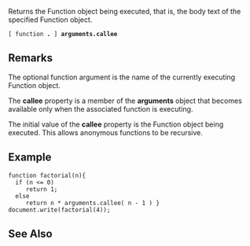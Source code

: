 Returns the Function object being executed, that is, the body text of the specified Function object.

 [ function '''.''' ] '''arguments.callee'''

==Remarks==
The optional function argument is the name of the currently executing Function object.

The '''callee''' property is a member of the '''arguments''' object that becomes available only when the associated function is executing.

The initial value of the '''callee''' property is the Function object being executed. This allows anonymous functions to be recursive.


==Example==
 function factorial(n){
   if (n &lt;= 0)
      return 1;
   else
      return n * arguments.callee( n - 1 ) }
 document.write(factorial(4));

==See Also==

              

